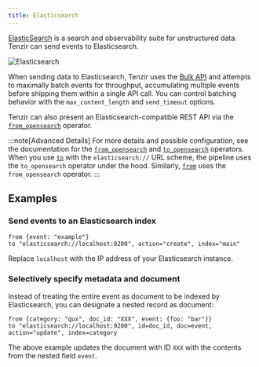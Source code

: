```yaml
---
title: Elasticsearch
---
```


[ElasticSearch](https://elastic.co/elasticsearch) is a search and observability
suite for unstructured data. Tenzir can send events to Elasticsearch.

![Elasticsearch](elasticsearch.svg)

When sending data to Elasticsearch, Tenzir uses the [Bulk
API](https://www.elastic.co/guide/en/elasticsearch/reference/current/docs-bulk.html)
and attempts to maximally batch events for throughput, accumulating multiple
events before shipping them within a single API call. You can control batching
behavior with the `max_content_length` and `send_timeout` options.

Tenzir can also present an Elasticsearch-compatible REST API via the
[`from_opensearch`](../../tql2/operators/from_opensearch.md) operator.

:::note[Advanced Details]
For more details and possible configuration, see the documentation for the
[`from_opensearch`](../../tql2/operators/from_opensearch.md) and
[`to_opensearch`](../../tql2/operators/to_opensearch.mdx) operators. When you
use [`to`](../../tql2/operators/to.md) with the `elasticsearch://` URL scheme,
the pipeline uses the `to_opensearch` operator under the hood. Similarly,
[`from`](../../tql2/operators/from.md) uses the `from_opensearch` operator.
:::

## Examples

### Send events to an Elasticsearch index

```tql
from {event: "example"}
to "elasticsearch://localhost:9200", action="create", index="main"
```

Replace `localhost` with the IP address of your Elasticsearch instance.

### Selectively specify metadata and document

Instead of treating the entire event as document to be indexed by Elasticsearch,
you can designate a nested record as document:

```tql
from {category: "qux", doc_id: "XXX", event: {foo: "bar"}}
to "elasticsearch://localhost:9200", id=doc_id, doc=event, action="update", index=category
```

The above example updates the document with ID `XXX` with the contents from the
nested field `event`.
